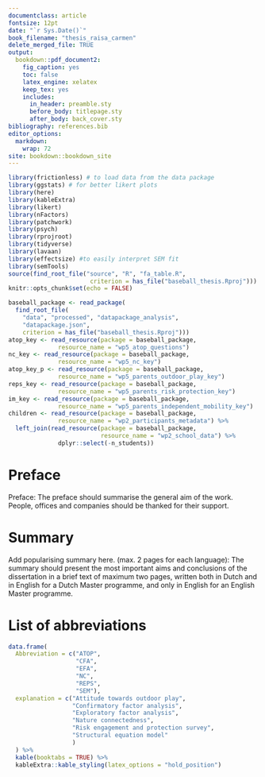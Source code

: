 ```yaml
---
documentclass: article
fontsize: 12pt
date: "`r Sys.Date()`"
book_filename: "thesis_raisa_carmen"
delete_merged_file: TRUE
output: 
  bookdown::pdf_document2: 
    fig_caption: yes
    toc: false
    latex_engine: xelatex
    keep_tex: yes
    includes:
      in_header: preamble.sty
      before_body: titlepage.sty
      after_body: back_cover.sty
bibliography: references.bib  
editor_options: 
  markdown: 
    wrap: 72
site: bookdown::bookdown_site
---
```


```r
library(frictionless) # to load data from the data package
library(ggstats) # for better likert plots
library(here)
library(kableExtra)
library(likert)
library(nFactors)
library(patchwork)
library(psych)
library(rprojroot)
library(tidyverse)
library(lavaan)
library(effectsize) #to easily interpret SEM fit
library(semTools)
source(find_root_file("source", "R", "fa_table.R",
                       criterion = has_file("baseball_thesis.Rproj")))
knitr::opts_chunk$set(echo = FALSE)

baseball_package <- read_package(
  find_root_file(
    "data", "processed", "datapackage_analysis",
    "datapackage.json", 
    criterion = has_file("baseball_thesis.Rproj")))
atop_key <- read_resource(package = baseball_package,
              resource_name = "wp5_atop_questions")
nc_key <- read_resource(package = baseball_package,
              resource_name = "wp5_nc_key")
atop_key_p <- read_resource(package = baseball_package,
              resource_name = "wp5_parents_outdoor_play_key")
reps_key <- read_resource(package = baseball_package,
              resource_name = "wp5_parents_risk_protection_key")
im_key <- read_resource(package = baseball_package,
              resource_name = "wp5_parents_independent_mobility_key")
children <- read_resource(package = baseball_package,
              resource_name = "wp2_participants_metadata") %>%
  left_join(read_resource(package = baseball_package,
                          resource_name = "wp2_school_data") %>%
              dplyr::select(-n_students))
```

# Preface {-}

Preface: The preface should summarise the general aim of the work. People, offices and companies should be thanked for their support.  


\newpage
# Summary {-}

Add popularising summary here. (max. 2 pages for each language): The summary should present the most important aims and conclusions of the dissertation in a brief text of maximum two pages, written both in Dutch and in English for a Dutch Master programme, and only in English for an English Master programme.

\newpage

# List of abbreviations {-}

```r
data.frame(
  Abbreviation = c("ATOP",
                   "CFA",
                   "EFA",
                   "NC",
                   "REPS",
                   "SEM"),
  explanation = c("Attitude towards outdoor play",
                  "Confirmatory factor analysis",
                  "Exploratory factor analysis",
                  "Nature connectedness",
                  "Risk engagement and protection survey",
                  "Structural equation model"
                  )
  ) %>%
  kable(booktabs = TRUE) %>%
  kableExtra::kable_styling(latex_options = "hold_position")
```

\newpage
```{=latex}
% Trigger ToC creation in LaTeX
\tableofcontents
```
